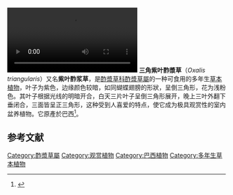 {{speciesbox
| image = Oxalis triangularis6.jpg
| genus = Oxalis
| species = triangularis
| authority = [[Augustin_Saint-Hilaire|A.St.-Hil.]]
| synonyms = ''Oxalis regnellii''
}}

[[File:Oxalis_Triangularis_Photonasty_Timelapse.ogv|thumb]]
'''三角紫叶酢漿草'''（''Oxalis triangularis''）又名'''紫叶酢浆草'''，是[[酢漿草科|酢漿草科]][[酢漿草屬|酢漿草屬]]的一种可食用的多年生[[草本植物|草本植物]]，叶子为紫色，边缘颜色较暗，如同蝴蝶翅膀的形狀，呈倒三角形，花为浅粉色。其叶子根据光线的明暗开合，白天三片叶子呈倒三角形展开，晚上三叶外翻下垂闭合，三面皆呈正三角形，这种受到人喜爱的特点，使它成为极具观赏性的室内盆养植物。它原產於巴西<ref>{{cite web | url = https://www.easytogrowbulbs.com/blogs/plant-care/low-maintenance-houseplants-oxalis-triangularis | title = Low Maintenance Houseplants: Oxalis Triangularis | publisher = Easy to Grow Bulbs | accessdate = 15 April 2018 | archive-url = https://web.archive.org/web/20180618203920/https://www.easytogrowbulbs.com/blogs/plant-care/low-maintenance-houseplants-oxalis-triangularis | archive-date = 2018-06-18 | dead-url = yes }}</ref>。

==参考文献==
{{reflist}}
{{Taxonbar|from=Q935848}}

{{DEFAULTSORT:Oxalis triangularis}}
[[Category:酢漿草屬|Category:酢漿草屬]]
[[Category:观赏植物|Category:观赏植物]]
[[Category:巴西植物|Category:巴西植物]]
[[Category:多年生草本植物|Category:多年生草本植物]]


{{Oxalidales-stub}}